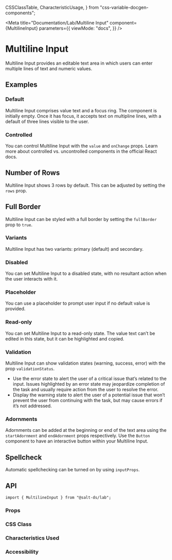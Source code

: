   CSSClassTable,
  CharacteristicUsage,
} from "css-variable-docgen-components";

<Meta
  title="Documentation/Lab/Multiline Input"
  component={MultilineInput}
  parameters={{
    viewMode: "docs",
  }}
/>

# Multiline Input

Multiline Input provides an editable text area in which users can enter multiple lines of text and numeric values.

<Canvas>
  <Story id="lab-multiline-input--default" />
</Canvas>

## Examples

### Default

Multiline Input comprises value text and a focus ring. The component is initially empty. Once it has focus, it accepts text on multipline lines, with a default of three lines visible to the user.

<Canvas>
  <Story id="lab-multiline-input--default" />
</Canvas>

### Controlled

You can control Multiline Input with the `value` and `onChange` props. Learn more about <Link href="https://react.dev/learn/sharing-state-between-components#controlled-and-uncontrolled-components">controlled vs. uncontrolled components</Link> in the official React docs.

<Canvas>
  <Story id="lab-multiline-input--controlled" />
</Canvas>

## Number of Rows

Multiline Input shows 3 rows by default. This can be adjusted by setting the `rows` prop.

<Canvas>
  <Story id="lab-multiline-input--number-of-rows" />
</Canvas>

## Full Border

Multiline Input can be styled with a full border by setting the `fullBorder` prop to `true`.

<Canvas>
  <Story id="lab-multiline-input--full-border" />
</Canvas>

### Variants

Multiline Input has two variants: primary (default) and secondary.

<Canvas>
  <Story id="lab-multiline-input--variants" />
</Canvas>

### Disabled

You can set Multiline Input to a disabled state, with no resultant action when the user interacts with it.

<Canvas>
  <Story id="lab-multiline-input--disabled" />
</Canvas>

### Placeholder

You can use a placeholder to prompt user input if no default value is provided.

<Canvas>
  <Story id="lab-multiline-input--placeholder" />
</Canvas>

### Read-only

You can set Multiline Input to a read-only state. The value text can’t be edited in this state, but it can be highlighted and copied.

<Canvas>
  <Story id="lab-multiline-input--readonly" />
</Canvas>

### Validation

Multiline Input can show validation states (warning, success, error) with the prop `validationStatus`.

<Canvas>
  <Story id="lab-multiline-input--validation-states" />
</Canvas>

- Use the error state to alert the user of a critical issue that’s related to the input. Issues highlighted by an error state may jeopardize completion of the task and usually require action from the user to resolve the error.
- Display the warning state to alert the user of a potential issue that won’t prevent the user from continuing with the task, but may cause errors if it’s not addressed.

### Adornments

Adornments can be added at the beginning or end of the text area using the `startAdornment` and `endAdornment` props respectively. Use the `Button` component to have an interactive button within your Multiline Input.

<Canvas>
  <Story id="lab-multiline-input--with-adornments" />
</Canvas>

## Spellcheck

Automatic spellchecking can be turned on by using `inputProps`.

<Canvas>
  <Story id="lab-multiline-input--spellcheck" />
</Canvas>

## API

```
import { MultilineInput } from "@salt-ds/lab";
```

### Props

<ArgsTable of={MultilineInput} />

### CSS Class

<CSSClassTable of={MultilineInput} />

### Characteristics Used

<CharacteristicUsage of={MultilineInput} />

### Accessibility

<HelpAndSupport />
